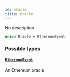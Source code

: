 ```yaml
---
id: oracle
title: Oracle
---
```


No description

```graphql
union Oracle = EthereumEvent
```

### Possible types

#### [`EthereumEvent`](/graphql/objects/ethereum-event)

An Ethereum oracle
